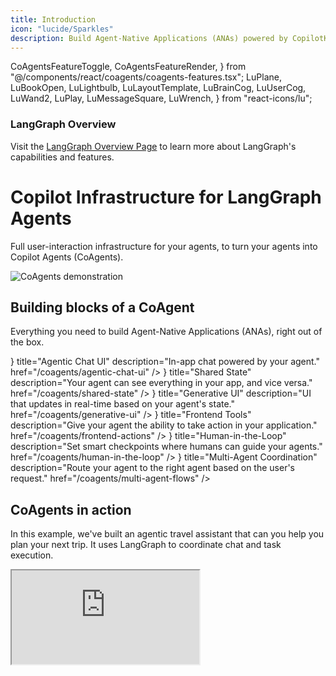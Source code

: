 ```yaml
---
title: Introduction
icon: "lucide/Sparkles"
description: Build Agent-Native Applications (ANAs) powered by CopilotKit and LangGraph.
---
```


  CoAgentsFeatureToggle,
  CoAgentsFeatureRender,
} from "@/components/react/coagents/coagents-features.tsx";
  LuPlane,
  LuBookOpen,
  LuLightbulb,
  LuLayoutTemplate,
  LuBrainCog,
  LuUserCog,
  LuWand2,
  LuPlay,
  LuMessageSquare,
  LuWrench,
} from "react-icons/lu";

<div className="p-4 mb-6 rounded-lg bg-indigo-50 dark:bg-indigo-950 border border-indigo-200 dark:border-indigo-800">
  <div className="flex items-center gap-2 mb-2">
    <TelescopeIcon className="h-5 w-5 text-indigo-500 dark:text-indigo-300" />
    <h3 className="text-lg font-semibold text-indigo-700 dark:text-indigo-300">LangGraph Overview</h3>
  </div>
  <p className="text-indigo-700 dark:text-indigo-300">
    Visit the <a href="https://v0-langgraph-land.vercel.app/" target="_blank" rel="noopener noreferrer" className="font-medium underline underline-offset-4 decoration-indigo-400 dark:decoration-indigo-500 hover:text-indigo-600 dark:hover:text-indigo-200">LangGraph Overview Page</a> to learn more about LangGraph's capabilities and features.
  </p>
</div>

# Copilot Infrastructure for LangGraph Agents

Full user-interaction infrastructure for your agents, to turn your agents into Copilot Agents (CoAgents).

<Frame className="mt-0 mb-6 rounded-lg">
  <img
    src="/images/CoAgents.gif"
    alt="CoAgents demonstration"
    className="w-auto"
  />
</Frame>

## Building blocks of a CoAgent

Everything you need to build Agent-Native Applications (ANAs), right out of the box.

<Cards className="gap-6">
  <Card
    className="p-6 rounded-xl text-base"
    icon={<LuMessageSquare className="text-indigo-500 dark:text-indigo-300" />}
    title="Agentic Chat UI"
    description="In-app chat powered by your agent."
    href="/coagents/agentic-chat-ui"
  />
  <Card
    className="p-6 rounded-xl text-base"
    icon={<FaSync className="text-indigo-500 dark:text-indigo-300" />}
    title="Shared State"
    description="Your agent can see everything in your app, and vice versa."
    href="/coagents/shared-state"
  />
  <Card
    className="p-6 rounded-xl text-base"
    icon={<LuLayoutTemplate className="text-indigo-500 dark:text-indigo-300" />}
    title="Generative UI"
    description="UI that updates in real-time based on your agent's state."
    href="/coagents/generative-ui"
  />
  <Card
    className="p-6 rounded-xl text-base"
    icon={<LuWand2 className="text-indigo-500 dark:text-indigo-300" />}
    title="Frontend Tools"
    description="Give your agent the ability to take action in your application."
    href="/coagents/frontend-actions"
  />
  <Card
    className="p-6 rounded-xl text-base"
    icon={<LuUserCog className="text-indigo-500 dark:text-indigo-300" />}
    title="Human-in-the-Loop"
    description="Set smart checkpoints where humans can guide your agents."
    href="/coagents/human-in-the-loop"
  />
  <Card
    className="p-6 rounded-xl text-base"
    icon={<LuWand2 className="text-indigo-500 dark:text-indigo-300" />}
    title="Multi-Agent Coordination"
    description="Route your agent to the right agent based on the user's request."
    href="/coagents/multi-agent-flows"
  />
</Cards>

## CoAgents in action
In this example, we've built an agentic travel assistant that can you help you plan your next trip. It uses LangGraph
to coordinate chat and task execution.

<div className="flex justify-center mb-10">
<iframe src="https://examples-coagents-ai-travel-app.vercel.app/" className="w-[600px] h-[600px] rounded-xl border" />
</div>

<Accordions>
<Accordion title="Looking for more examples?">
We've made a lot!
- Checkout our [Use cases](https://copilotkit.ai/examples) page for more interactive examples
- Checkout our [examples](https://github.com/CopilotKit/CopilotKit/tree/main/examples) folder for every example we've made.
</Accordion>
</Accordions>

## Ready to get started?

Get started with CoAgents in as little as 5 minutes with one of our guides or tutorials.

<Cards className="gap-6">
  <Card
    className="p-6 rounded-xl text-base"
    icon={<LuPlay className="text-indigo-500 dark:text-indigo-300" />}
    title="Quickstart"
    description="Learn how to build your first CoAgent in 10 minutes."
    href="/coagents/quickstart/langgraph"
  />
  <Card
    className="p-6 rounded-xl text-base"
    icon={<LuPlay className="text-indigo-500 dark:text-indigo-300" />}
    title="Feature Overview"
    description="Try the key features of CoAgents powered by CopilotKit & LangGraph."
    href="https://feature-viewer-langgraph.vercel.app/"
    target="_blank"
  />
  <Card
    className="p-6 rounded-xl text-base"
    icon={<LuPlane className="text-indigo-500 dark:text-indigo-300" />}
    title="Travel Agent"
    description="Learn how to build an agent-native travel app with CopilotKit & LangGraph."
    href="/coagents/tutorials/ai-travel-app"
  />
  <Card
    className="p-6 rounded-xl text-base"
    icon={<LuBookOpen className="text-indigo-500 dark:text-indigo-300" />}
    title="Researcher Agent"
    description="Learn how to build an agent-native researcher with CopilotKit & LangGraph."
    href="/coagents/videos/research-canvas"
  />
</Cards>

## Common Questions

Have a question about CoAgents? You're in the right place!

<Accordions>
<Accordion title="Can you explain what a CoAgent is in more detail?">
Sure! CoAgents are what we call "agentic copilots". Well, what's an agentic copilot then?

Think of a Copilot as a simple and fully LLM controlled assistant that has relatively limited capabilities. An Agentic Copilot then is a copilot
that has been enhanced with the ability to use LangGraph agents to perform more complex tasks. This is an extremely powerful way to build AI
powered applications because it gives you, the developer, the ability to control the agent's behavior in a deterministic way while still letting
the agent do its magic.

For more on this topic, checkout our [agentic copilot](/coagents/concepts/agentic-copilots) concept page.

</Accordion>
<Accordion title="Can I attach to an existing thread?">
Yes, check out our [Guide on Threads](/coagents/persistence/loading-message-history) for more information.

</Accordion>
<Accordion title="Can I use CopilotKit without LangGraph?">

CopilotKit is a complete framework for building AI-powered applications and can be used standalone.

If you want to integrate with an agent framework, we currently support a variety of frameworks. Check in the top left bar for more information!

</Accordion>
</Accordions>
